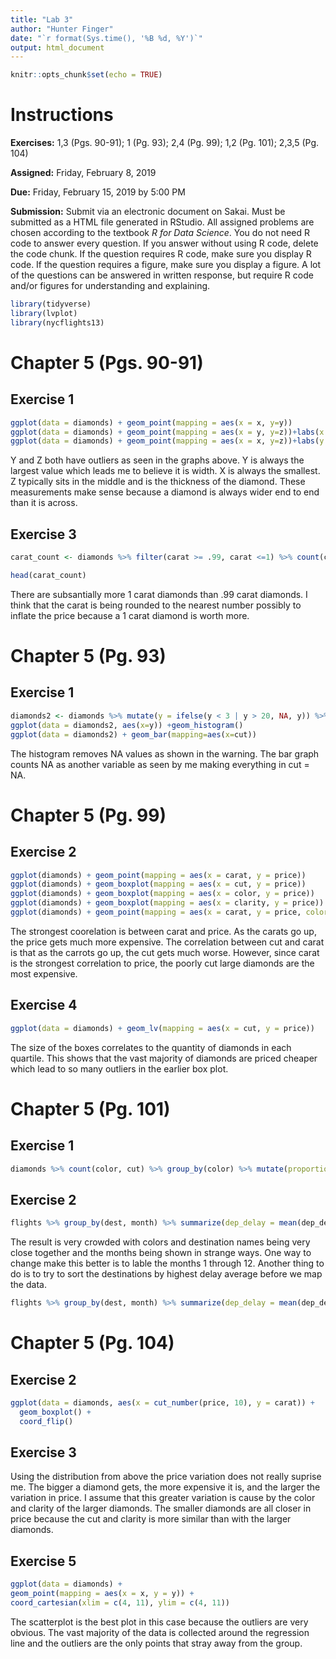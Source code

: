 ```yaml
---
title: "Lab 3"
author: "Hunter Finger"
date: "`r format(Sys.time(), '%B %d, %Y')`"
output: html_document
---
```


```r
knitr::opts_chunk$set(echo = TRUE)
```

# Instructions

**Exercises:**  1,3 (Pgs. 90-91); 1 (Pg. 93); 2,4 (Pg. 99); 1,2 (Pg. 101); 2,3,5 (Pg. 104)

**Assigned:** Friday, February 8, 2019

**Due:** Friday, February 15, 2019 by 5:00 PM

**Submission:** Submit via an electronic document on Sakai. Must be submitted as a HTML file generated in RStudio. All assigned problems are chosen according to the textbook *R for Data Science*. You do not need R code to answer every question. If you answer without using R code, delete the code chunk. If the question requires R code, make sure you display R code. If the question requires a figure, make sure you display a figure. A lot of the questions can be answered in written response, but require R code and/or figures for understanding and explaining.

```r
library(tidyverse)
library(lvplot)
library(nycflights13)
```

# Chapter 5 (Pgs. 90-91)

##  Exercise 1
```r
ggplot(data = diamonds) + geom_point(mapping = aes(x = x, y=y))
ggplot(data = diamonds) + geom_point(mapping = aes(x = y, y=z))+labs(x = 'y', y = 'z')
ggplot(data = diamonds) + geom_point(mapping = aes(x = x, y=z))+labs(y = 'z')
```

Y and Z both have outliers as seen in the graphs above. Y is always the largest value which leads me to believe it is width. X is always the smallest. Z typically sits in the middle and is the thickness of the diamond. These measurements make sense because a diamond is always wider end to end than it is across. 

##  Exercise 3
```r
carat_count <- diamonds %>% filter(carat >= .99, carat <=1) %>% count(carat)

head(carat_count)
```
There are subsantially more 1 carat diamonds than .99 carat diamonds. I think that the carat is being rounded to the nearest number possibly to inflate the price because a 1 carat diamond is worth more. 

# Chapter 5 (Pg. 93)

##  Exercise 1
```r
diamonds2 <- diamonds %>% mutate(y = ifelse(y < 3 | y > 20, NA, y)) %>% mutate(cut = ifelse(cut < 1, NA, cut))
ggplot(data = diamonds2, aes(x=y)) +geom_histogram()
ggplot(data = diamonds2) + geom_bar(mapping=aes(x=cut))

```

The histogram removes NA values as shown in the warning. The bar graph counts NA as another variable as seen by me making everything in cut = NA.

# Chapter 5 (Pg. 99)

##  Exercise 2
```r
ggplot(diamonds) + geom_point(mapping = aes(x = carat, y = price))
ggplot(diamonds) + geom_boxplot(mapping = aes(x = cut, y = price))
ggplot(diamonds) + geom_boxplot(mapping = aes(x = color, y = price))
ggplot(diamonds) + geom_boxplot(mapping = aes(x = clarity, y = price))
ggplot(diamonds) + geom_point(mapping = aes(x = carat, y = price, color = cut))
```

The strongest coorelation is between carat and price. As the carats go up, the price gets much more expensive. The correlation between cut and carat is that as the carrots go up, the cut gets much worse. However, since carat is the strongest correlation to price, the poorly cut large diamonds are the most expensive.

##  Exercise 4
```r
ggplot(data = diamonds) + geom_lv(mapping = aes(x = cut, y = price))
```

The size of the boxes correlates to the quantity of diamonds in each quartile. This shows that the vast majority of diamonds are priced cheaper which lead to so many outliers in the earlier box plot.

# Chapter 5 (Pg. 101)

##  Exercise 1
```r
diamonds %>% count(color, cut) %>% group_by(color) %>% mutate(proportion = n / sum(n)) %>% ggplot() + geom_tile(mapping=aes(x = color, y = cut, fill = proportion))
```

##  Exercise 2
```r
flights %>% group_by(dest, month) %>% summarize(dep_delay = mean(dep_delay, na.rm = TRUE)) %>% ggplot(mapping = aes(x = month, y = dest, fill = dep_delay)) + geom_tile()
```

The result is very crowded with colors and destination names being very close together and the months being shown in strange ways. One way to change make this better is to lable the months 1 through 12. Another thing to do is to try to sort the destinations by highest delay average before we map the data.

```r
flights %>% group_by(dest, month) %>% summarize(dep_delay = mean(dep_delay, na.rm = TRUE)) %>% filter(n() == 12) %>% arrange(dest, dep_delay) %>% ggplot(mapping = aes(x = factor(month), y = dest, fill = dep_delay)) + geom_tile()
```

# Chapter 5 (Pg. 104)

##  Exercise 2
```r
ggplot(data = diamonds, aes(x = cut_number(price, 10), y = carat)) +
  geom_boxplot() +
  coord_flip()
```

##  Exercise 3

Using the distribution from above the price variation does not really suprise me. The bigger a diamond gets, the more expensive it is, and the larger the variation in price. I assume that this greater variation is cause by the color and clarity of the larger diamonds. The smaller diamonds are all closer in price because the cut and clarity is more similar than with the larger diamonds. 

##  Exercise 5
```r
ggplot(data = diamonds) +
geom_point(mapping = aes(x = x, y = y)) +
coord_cartesian(xlim = c(4, 11), ylim = c(4, 11))
```

The scatterplot is the best plot in this case because the outliers are very obvious. The vast majority of the data is collected around the regression line and the outliers are the only points that stray away from the group.